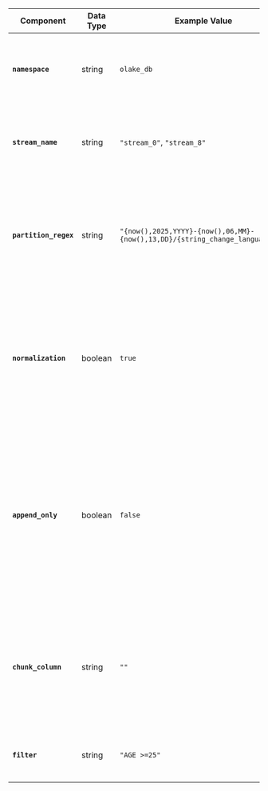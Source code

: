 | **Component**         | **Data Type** | **Example Value**                                                            | **Description**                                                                                                                                                                                                                                     |
|-----------------------|---------------|------------------------------------------------------------------------------|-----------------------------------------------------------------------------------------------------------------------------------------------------------------------------------------------------------------------------------------------------|
| **`namespace`**       | string        | `olake_db`                                                                   | Groups streams that belong to a specific database or logical category                                                                                                                                                                               |
| **`stream_name`**     | string        | `"stream_0"`, `"stream_8"`                                                   | The identifier for the stream. Should match the stream name defined in the stream configurations.                                                                                                                                                   |
| **`partition_regex`** | string        | `"{now(),2025,YYYY}-{now(),06,MM}-{now(),13,DD}/{string_change_language,,}"` | A pattern defining how to partition the data. Includes date tokens (e.g., year, month, day) or other markers like language or revision indicators.                                                                                                  |
| **`normalization`**   | boolean       | `true`                                                                       | Determines whether OLake applies level-1 JSON flattening to nested objects. Set to `true` if you require normalized output; otherwise, use `false`.                                                                                                 |
| **`append_only`**     | boolean       | `false`                                                                      | The `append_only` flag determines whether records can be written to the iceberg delete file. If set to true, no records will be written to the delete file. Know more about delete file: [Iceberg MOR and COW](https://olake.io/iceberg/mor-vs-cow) |
| **`chunk_column`**    | string        | `""`                                                                         | Column name to be specified, used to divide data into chunks for efficient parallel querying and extraction from the database.                                                                                                                      |
| **`filter`**          | string        | `"AGE >=25"`                                                                 | Only the data that satisfies the specified condition will be synced.                                                                                                                                                                                |
